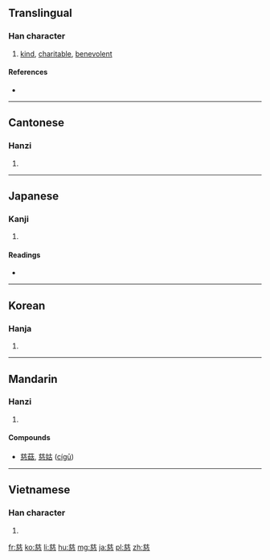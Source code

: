 ==Translingual==

===Han character===
{{Han char|rn=61|rad=心|as=10|sn=14|four=8033<sub>3</sub>|canj=廿女戈心 (TVIP)}}

# [[kind]], [[charitable]], [[benevolent]]

====References====
* {{Han ref|kx=0397.250|dkj=10980|dj=0736.190|hdz=42324.030|uh=6148|ud=24904|bh=B74F|bd=46927}}

----

==Cantonese==

===Hanzi===
{{yue-hanzi|jyut=[[ci4]]|y=chi4}}

# {{defn|lang=yue|sort=心10}}

----

==Japanese==

===Kanji===
{{ja-kanji|grade=c|rs=心10}}

# {{defn|lang=ja|sort=心10}}

====Readings====
* {{ja-readings|on=[[じ]] ([[ji]])|kun=[[いつくしむ]] (itsukushimu), [[いつくしみ]] (itsukushimi)}}

----

==Korean==

===Hanja===
{{ko-hanja|hangeul=[[자]]|eumhun=|rv=ja|mr=cha|y=ca}}

# {{defn|lang=ko|sort=心10}}

----

==Mandarin==

===Hanzi===
{{cmn-hanzi|pin=[[cí]] ([[ci2]])|wg=tz'u<sup>2</sup>}}

# {{defn|lang=cmn|sort=心10}}

====Compounds====
* [[慈菇]], [[慈姑]] ([[cígū]])

----

==Vietnamese==

===Han character===
{{vi-hantu|[[từ]]|rs=心10}}

# {{defn|lang=vi|sort=心10}}

[[fr:慈]]
[[ko:慈]]
[[li:慈]]
[[hu:慈]]
[[mg:慈]]
[[ja:慈]]
[[pl:慈]]
[[zh:慈]]